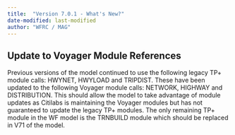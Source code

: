 ```yaml
---
title:  "Version 7.0.1 - What's New?"
date-modified: last-modified
author: "WFRC / MAG"
---
```


## Update to Voyager Module References
Previous versions of the model continued to use the following legacy TP+ module calls: HWYNET, HWYLOAD and TRIPDIST. These have been updated to the following Voyager module calls: NETWORK, HIGHWAY and DISTRIBUTION. This should allow the model to take advantage of module updates as Citilabs is maintaining the Voyager modules but has not guaranteed to update the legacy TP+ modules. The only remaining TP+ module in the WF model is the TRNBUILD module which should be replaced in V71 of the model.

